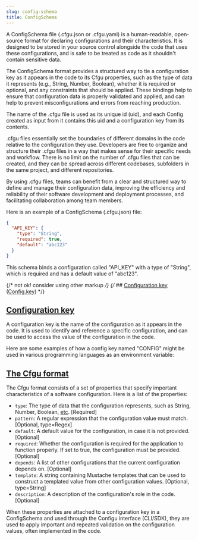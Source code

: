 ```yaml
---
slug: config-schema
title: ConfigSchema
---
```



A ConfigSchema file (.cfgu.json or .cfgu.yaml) is a human-readable, open-source format for declaring configurations and their characteristics. It is designed to be stored in your source control alongside the code that uses these configurations, and is safe to be treated as code as it shouldn't contain sensitive data.

The ConfigSchema format provides a structured way to tie a configuration key as it appears in the code to its Cfgu properties, such as the type of data it represents (e.g., String, Number, Boolean), whether it is required or optional, and any constraints that should be applied. These bindings help to ensure that configuration data is properly validated and applied, and can help to prevent misconfigurations and errors from reaching production.

The name of the .cfgu file is used as its unique id (uid), and each Config created as input from it contains this uid and a configuration key from its contents.

.cfgu files essentially set the boundaries of different domains in the code relative to the configuration they use. Developers are free to organize and structure their .cfgu files in a way that makes sense for their specific needs and workflow. There is no limit on the number of .cfgu files that can be created, and they can be spread across different codebases, subfolders in the same project, and different repositories.

By using .cfgu files, teams can benefit from a clear and structured way to define and manage their configuration data, improving the efficiency and reliability of their software development and deployment processes, and facilitating collaboration among team members.

Here is an example of a ConfigSchema (.cfgu.json) file:

```json
{
  "API_KEY": {
    "type": "String",
    "required": true,
    "default": "abc123"
  }
}
```

This schema binds a configuration called "API_KEY" with a type of "String", which is required and has a default value of "abc123".

{/* not ok! consider using other markup */}
{/* ## [Configuration key](https://github.com/configu/configu/blob/main/types/ConfigSchema.ts#L21) ([Config.key](https://github.com/configu/configu/blob/main/types/Config.ts#L5)) */}

## [Configuration key](https://github.com/configu/configu/blob/main/types/ConfigSchema.ts#L21)

A configuration key is the name of the configuration as it appears in the code. It is used to identify and reference a specific configuration, and can be used to access the value of the configuration in the code.

Here are some examples of how a config key named "CONFIG" might be used in various programming languages as an environment variable:

<LangToEnvs />

## [The Cfgu format](https://github.com/configu/configu/blob/main/types/Cfgu.ts)

The Cfgu format consists of a set of properties that specify important characteristics of a software configuration. Here is a list of the properties:

- `type`: The type of data that the configuration represents, such as String, Number, Boolean, [etc](/cfgu-types). [Required]
- `pattern`: A regular expression that the configuration value must match. [Optional, type=Regex]
- `default`: A default value for the configuration, in case it is not provided. [Optional]
- `required`: Whether the configuration is required for the application to function properly. If set to true, the configuration must be provided. [Optional]
- `depends`: A list of other configurations that the current configuration depends on. [Optional]
- `template`: A string containing Mustache templates that can be used to construct a templated value from other configuration values. [Optional, type=String]
- `description`: A description of the configuration's role in the code. [Optional]

When these properties are attached to a configuration key in a ConfigSchema and used through the Configu interface (CLI/SDK), they are used to apply important and repeated validation on the configuration values, often implemented in the code.
